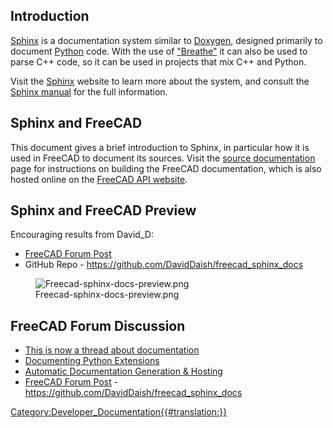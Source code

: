 <languages/>

== Introduction ==

[[Sphinx|Sphinx]] is a documentation system similar to [[Doxygen|Doxygen]], designed primarily to document [[Python|Python]] code. With the use of [https://github.com/michaeljones/breathe "Breathe"] it can also be used to parse C++ code, so it can be used in projects that mix C++ and Python.

Visit the [https://www.sphinx-doc.org/en/master/ Sphinx] website to learn more about the system, and consult the [https://www.sphinx-doc.org/en/master/contents.html Sphinx manual] for the full information.

== Sphinx and FreeCAD ==

This document gives a brief introduction to Sphinx, in particular how it is used in FreeCAD to document its sources. Visit the [[source_documentation|source documentation]] page for instructions on building the FreeCAD documentation, which is also hosted online on the [https://www.freecadweb.org/api/ FreeCAD API website].


== Sphinx and FreeCAD Preview ==
Encouraging results from David_D:

* [https://forum.freecad.org/viewtopic.php?p=411563#p411563 FreeCAD Forum Post]
* GitHub Repo - https://github.com/DavidDaish/freecad_sphinx_docs

[[File:Freecad-sphinx-docs-preview.png]]

== FreeCAD Forum Discussion ==
* [https://forum.freecad.org/viewtopic.php?f=23&t=44612#p381168 This is now a thread about documentation]
* [https://forum.freecad.org/viewtopic.php?f=22&t=47132&p=405381#p405379 Documenting Python Extensions]
* [https://forum.freecad.org/viewtopic.php?f=8&t=47229 Automatic Documentation Generation & Hosting]
* [https://forum.freecad.org/viewtopic.php?p=411563#p411563 FreeCAD Forum Post] - https://github.com/DavidDaish/freecad_sphinx_docs

[[Category:Developer_Documentation{{#translation:}}]]